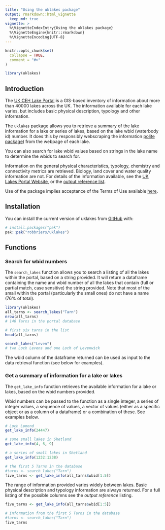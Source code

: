 ```yaml
---
title: "Using the uklakes package"
output: rmarkdown::html_vignette
  keep_md: true
vignette: >
  %\VignetteIndexEntry{Using the uklakes package}
  %\VignetteEngine{knitr::rmarkdown}
  %\VignetteEncoding{UTF-8}
---
```


```r
knitr::opts_chunk$set(
  collapse = TRUE,
  comment = "#>"
)
```

```r
library(uklakes)
```

## Introduction 

The [UK CEH Lake Portal](https://uklakes.ceh.ac.uk/) is a GIS-based inventory of information about more than 40000 lakes across the UK. The information available for each lake varies, but includes basic physical description, typology and other information.

The `uklakes` package allows you to retrieve a summary of the lake information for a lake or series of lakes, based on the lake wbid (waterbody id) number. It does this by responsibly webscraping the information [polite package](https://cran.r-project.org/package=polite)) from the webpage of each lake.

You can also search for lake wbid values based on strings in the lake name to determine the wbids to search for.

Information on the general physical characteristics, typology, chemistry and connectivity metrics are retrieved. Biology, land cover and water quality information are not. For details of the information available, see the [UK Lakes Portal Website](https://uklakes.ceh.ac.uk/), or the [output reference list](../articles/uklakes_output_ref.html).

Use of the package implies acceptance of the Terms of Use available [here](https://www.ceh.ac.uk/terms-of-use).

## Installation

You can install the current version of uklakes from [GitHub](https://github.com/) with:

```r
# install.packages("pak")
pak::pak("robbriers/uklakes")
```

## Functions

### Search for wbid numbers

The `search_lakes` function allows you to search a listing of all the lakes within the portal, based on a string provided. It will return a dataframe containing the name and wbid number of all the lakes that contain (full or partial match, case sensitive) the string provided. Note that most of the small within the portal (particularly the small ones) do not have a name (76% of total).

```r
library(uklakes)
all_tarns <- search_lakes("Tarn")
nrow(all_tarns)
# 140 Tarns in the portal database

# first six tarns in the list
head(all_tarns)

search_lakes("Leven")
# two Loch Levens and one Loch of Levenwick
```

The wbid column of the dataframe returned can be used as input to the data retrieval function (see below for examples).

### Get a summary of information for a lake or lakes

The `get_lake_info` function retrieves the available information for a lake or lakes, based on the wbid numbers provided.

Wbid numbers can be passed to the function as a single integer, a series of integer values, a sequence of values, a vector of values (either as a specific object or as a column of a dataframe) or a combination of these. See examples below.

```r
# Loch Lomond
get_lake_info(24447)

# some small lakes in Shetland
get_lake_info(4, 6, 9)

# a series of small lakes in Shetland
get_lake_info(1232:1238)

# the first 5 Tarns in the database
#tarns <- search_lakes("Tarn")
five_tarns <- get_lake_info(all_tarns$wbid[1:5])
```

The range of information provided varies widely between lakes. Basic physical description and typology information are always returned. For a full listing of the possible columns see the *output reference* listing.

```r
five_tarns <- get_lake_info(all_tarns$wbid[1:5])
```


```r
# information from the first 5 Tarns in the database
#tarns <- search_lakes("Tarn")
five_tarns
```
